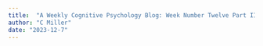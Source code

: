 ```yaml
---
title:  "A Weekly Cognitive Psychology Blog: Week Number Twelve Part II"
author: "C Miller"
date: "2023-12-7"
---
```



